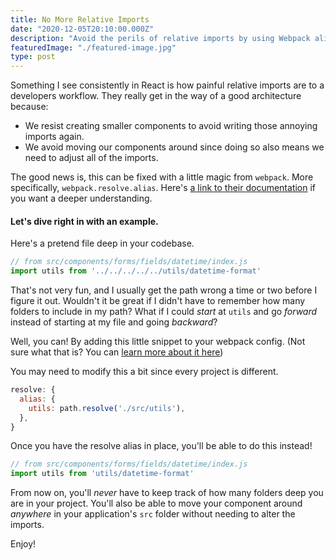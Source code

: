 ```yaml
---
title: No More Relative Imports
date: "2020-12-05T20:10:00.000Z"
description: "Avoid the perils of relative imports by using Webpack aliases.  Learn why they are problematic, and how to configure your project so you never have to use a relative import again."
featuredImage: "./featured-image.jpg"
type: post
---
```


Something I see consistently in React is how painful relative imports are to a developers workflow.  They really get in the way of a good architecture because:

- We resist creating smaller components to avoid writing those annoying imports again.
- We avoid moving our components around since doing so also means we need to adjust all of the imports.

The good news is, this can be fixed with a little magic from `webpack`.  More specifically, `webpack.resolve.alias`.  Here's [a link to their documentation](https://webpack.js.org/configuration/resolve/#resolvealias) if you want a deeper understanding.

#### Let's dive right in with an example.

Here's a pretend file deep in your codebase.

``` jsx
// from src/components/forms/fields/datetime/index.js
import utils from '../../../../../utils/datetime-format'
```

That's not very fun, and I usually get the path wrong a time or two before I figure it out.  Wouldn't it be great if I didn't have to remember how many folders to include in my path?  What if I could _start_ at `utils` and go _forward_ instead of starting at my file and going _backward_?

Well, you can!  By adding this little snippet to your webpack config.  (Not sure what that is?  You can [learn more about it here](https://webpack.js.org/guides/getting-started/#using-a-configuration))

You may need to modify this a bit since every project is different.

``` jsx
resolve: {
  alias: {
    utils: path.resolve('./src/utils'),
  },
}
```

Once you have the resolve alias in place, you'll be able to do this instead!

``` jsx
// from src/components/forms/fields/datetime/index.js
import utils from 'utils/datetime-format'
```

From now on, you'll _never_ have to keep track of how many folders deep you are in your project.  You'll also be able to move your component around _anywhere_ in your application's `src` folder without needing to alter the imports.

Enjoy!